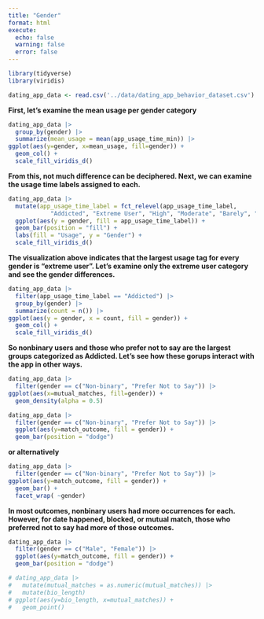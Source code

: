```yaml
---
title: "Gender"
format: html
execute: 
  echo: false
  warning: false
  error: false
---
```


```r
library(tidyverse)
library(viridis)
```

```r
dating_app_data <- read.csv('../data/dating_app_behavior_dataset.csv')
```

**First, let's examine the mean usage per gender category**

```r
dating_app_data |>
  group_by(gender) |>
  summarize(mean_usage = mean(app_usage_time_min)) |>
ggplot(aes(y=gender, x=mean_usage, fill=gender)) +
  geom_col() +
  scale_fill_viridis_d() 
```

**From this, not much difference can be deciphered. Next, we can examine the usage time labels assigned to each.**


```r
dating_app_data |>
  mutate(app_usage_time_label = fct_relevel(app_usage_time_label,
            "Addicted", "Extreme User", "High", "Moderate", "Barely", "Low", "Very Low")) |>
  ggplot(aes(y = gender, fill = app_usage_time_label)) +
  geom_bar(position = "fill") +
  labs(fill = "Usage", y = "Gender") +
  scale_fill_viridis_d() 
```

**The visualization above indicates that the largest usage tag for every gender is "extreme user". Let's examine only the extreme user category and see the gender differences.**

```r
dating_app_data |>
  filter(app_usage_time_label == "Addicted") |>
  group_by(gender) |>
  summarize(count = n()) |>
ggplot(aes(y = gender, x = count, fill = gender)) +
  geom_col() +
  scale_fill_viridis_d()
```
**So nonbinary users and those who prefer not to say are the largest groups categorized as Addicted. Let's see how these gorups interact with the app in other ways.**

```r
dating_app_data |>
  filter(gender == c("Non-binary", "Prefer Not to Say")) |>
ggplot(aes(x=mutual_matches, fill=gender)) +
  geom_density(alpha = 0.5)
```

```r
dating_app_data |>
  filter(gender == c("Non-binary", "Prefer Not to Say")) |>
  ggplot(aes(y=match_outcome, fill = gender)) +
  geom_bar(position = "dodge")
```
**or alternatively**
```r
dating_app_data |>
  filter(gender == c("Non-binary", "Prefer Not to Say")) |>
ggplot(aes(y=match_outcome, fill = gender)) +
  geom_bar() +
  facet_wrap( ~gender)
```
**In most outcomes, nonbinary users had more occurrences for each. However, for date happened, blocked, or mutual match, those who preferred not to say had more of those outcomes.**

```r
dating_app_data |>
  filter(gender == c("Male", "Female")) |>
  ggplot(aes(y=match_outcome, fill = gender)) +
  geom_bar(position = "dodge")
```



```r
# dating_app_data |>
#   mutate(mutual_matches = as.numeric(mutual_matches)) |>
#   mutate(bio_length)
# ggplot(aes(y=bio_length, x=mutual_matches)) +
#   geom_point()
```

